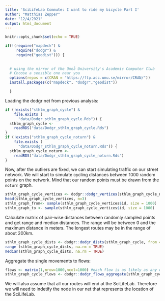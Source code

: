 ```yaml
---
title: 'SciLifeLab Commute: I want to ride my bicycle Part I'
author: "Matthias Zepper"
date: "12/4/2021"
output: html_document
---
```


```r
knitr::opts_chunk$set(echo = TRUE)

if(!(require("mapdeck") &
     require("dodgr") &
     require("geodist"))) {
  
  
  # using the mirror of the Umeå University's Academic Computer Club
  # Choose a sensible one near you
  options(repos = c(CRAN = "https://ftp.acc.umu.se/mirror/CRAN/")) 
  install.packages(c("mapdeck", "dodgr","geodist"))

  }
```

Loading the dodgr net from previous analysis:

```r
if (!exists("sthlm_graph_cycle") & 
    file.exists (
      "data/Dodgr_sthlm_graph_cycle.Rds")) {
  sthlm_graph_cycle <-
    readRDS("data/Dodgr_sthlm_graph_cycle.Rds")
}
if (!exists("sthlm_graph_cycle_noturn") & 
    file.exists (
      "data/Dodgr_sthlm_graph_cycle_noturn.Rds")) {
  sthlm_graph_cycle_noturn <-
    readRDS("data/Dodgr_sthlm_graph_cycle_noturn.Rds")
}
```

Now, after the outliers are fixed, we can start simulating traffic on our street network. We will start to simulate cycling distances between 1000 random points on the network. Mind that our random points must be drawn from the `noturn` graph. 

```r
sthlm_graph_cycle_vertices <- dodgr::dodgr_vertices(sthlm_graph_cycle_noturn) 
head(sthlm_graph_cycle_vertices, n=3)
sthlm_graph_from<- sample(sthlm_graph_cycle_vertices$id, size = 1000)
sthlm_graph_to <- sample(sthlm_graph_cycle_vertices$id, size = 1000)
``` 
Calculate matrix of pair-wise distances between randomly sampled points and get range and median distances. The range will be between 0 and the maximum distance in meters. The longest routes may be in the range of about 200km. 

```r
sthlm_graph_cycle_dists <- dodgr::dodgr_dists(sthlm_graph_cycle, from = sthlm_graph_from, to = sthlm_graph_to)
range (sthlm_graph_cycle_dists, na.rm = TRUE)
median(sthlm_graph_cycle_dists, na.rm = TRUE)
```

Aggregate the single movements to flows:

```r
flows <- matrix(1,nrow=1000,ncol=1000) #each flow is as likely as any other
sthlm_graph_cycle_flows <- dodgr::dodgr_flows_aggregate(sthlm_graph_cycle, from = sthlm_graph_cycle_sample, to = sthlm_graph_cycle_sample, flows=flows)
```

 We will also assume that all our routes will end at the SciLifeLab. Therefore we will need to indetify the node in our net that represents the location of the SciLifeLab.  
